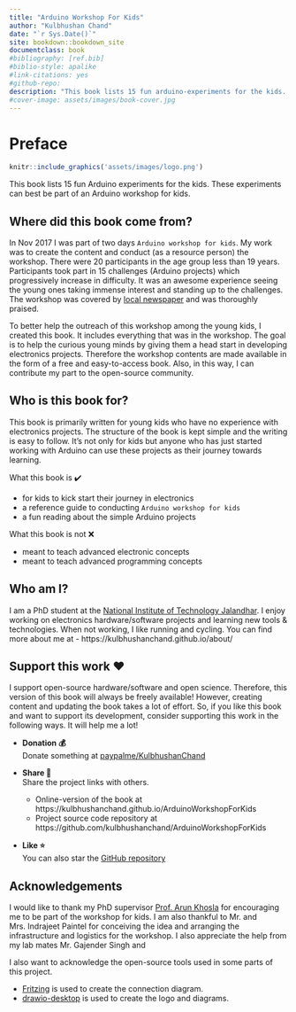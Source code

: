 ```yaml
--- 
title: "Arduino Workshop For Kids"
author: "Kulbhushan Chand"
date: "`r Sys.Date()`"
site: bookdown::bookdown_site
documentclass: book
#bibliography: [ref.bib]
#biblio-style: apalike
#link-citations: yes
#github-repo: 
description: "This book lists 15 fun arduino-experiments for the kids. These experiments can best be the part of an arduino workshop for kids."
#cover-image: assets/images/book-cover.jpg
---
```



# Preface {#preface -}

```r
knitr::include_graphics('assets/images/logo.png')
```

This book lists 15 fun Arduino experiments for the kids. These experiments can best be part of an Arduino workshop for kids.

## Where did this book come from? {-}

In Nov 2017 I was part of two days `Arduino workshop for kids`. My work was to create the content and conduct (as a resource person) the workshop. There were 20 participants in the age group less than 19 years. Participants took part in 15 challenges (Arduino projects) which progressively increase in difficulty. It was an awesome experience seeing the young ones taking immense interest and standing up to the challenges. The workshop was covered by [local newspaper](https://www.tribuneindia.com/news/archive/jalandhar/young-minds-dwell-on-e-concepts-496919) and was thoroughly praised.

To better help the outreach of this workshop among the young kids, I created this book. It includes everything that was in the workshop. The goal is to help the curious young minds by giving them a head start in developing electronics projects. Therefore the workshop contents are made available in the form of a free and easy-to-access book. Also, in this way, I can contribute my part to the open-source community. 


## Who is this book for? {-}

This book is primarily written for young kids who have no experience with electronics projects. The structure of the book is kept simple and the writing is easy to follow. It's not only for kids but anyone who has just started working with Arduino can use these projects as their journey towards learning. 

What this book is ✔️  

- for kids to kick start their journey in electronics
- a reference guide to conducting `Arduino workshop for kids`
- a fun reading about the simple Arduino projects

What this book is not ❌  

- meant to teach advanced electronic concepts
- meant to teach advanced programming concepts


## Who am I? {-}

I am a PhD student at the [National Institute of Technology Jalandhar](https://www.nitj.ac.in/). I enjoy working on electronics hardware/software projects and learning new tools & technologies. When not working, I like running and cycling. You can find more about me at - https://kulbhushanchand.github.io/about/


## Support this work ❤️ {-} 

I support open-source hardware/software and open science. Therefore, this version of this book will always be freely available! However, creating content and updating the book takes a lot of effort. So, if you like this book and want to support its development, consider supporting this work in the following ways. It will help me a lot!

- **Donation 💰**  
Donate something at [paypalme/KulbhushanChand](https://www.paypal.me/KulbhushanChand)

- **Share️ 📢**  
Share the project links with others.
  - Online-version of the book at https://kulbhushanchand.github.io/ArduinoWorkshopForKids
  - Project source code repository at https://github.com/kulbhushanchand/ArduinoWorkshopForKids
 
- **Like ⭐**    
You can also star the [GitHub repository](https://github.com/kulbhushanchand/ArduinoWorkshopForKids)


## Acknowledgements {-}

I would like to thank my PhD supervisor [Prof. Arun Khosla](https://www.nitj.ac.in/index.php/nitj_cinfo/Faculty/38) for encouraging me to be part of the workshop for kids. I am also thankful to Mr. and Mrs. Indrajeet Paintel for conceiving the idea and arranging the infrastructure and logistics for the workshop. I also appreciate the help from my lab mates Mr. Gajender Singh and 

I also want to acknowledge the open-source tools used in some parts of this project.

- [Fritzing](https://fritzing.org/) is used to create the connection diagram.
- [drawio-desktop](https://github.com/jgraph/drawio-desktop) is used to create the logo and diagrams.






